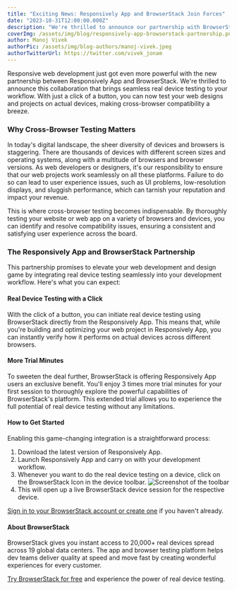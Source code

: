 ```yaml
---
title: "Exciting News: Responsively App and BrowserStack Join Forces"
date: "2023-10-31T12:00:00.000Z"
description: "We're thrilled to announce our partnership with BrowserStack, which brings seamless real device testing to your workflow."
coverImg: /assets/img/blog/responsively-app-browserstack-partnership.png
author: Manoj Vivek
authorPic: /assets/img/blog-authors/manoj-vivek.jpeg
authorTwitterUrl: https://twitter.com/vivek_jonam
---
```


Responsive web development just got even more powerful with the new partnership between Responsively App and BrowserStack. We're thrilled to announce this collaboration that brings seamless real device testing to your workflow. With just a click of a button, you can now test your web designs and projects on actual devices, making cross-browser compatibility a breeze.

### Why Cross-Browser Testing Matters
In today's digital landscape, the sheer diversity of devices and browsers is staggering. There are thousands of devices with different screen sizes and operating systems, along with a multitude of browsers and browser versions. As web developers or designers, it's our responsibility to ensure that our web projects work seamlessly on all these platforms. Failure to do so can lead to user experience issues, such as UI problems, low-resolution displays, and sluggish performance, which can tarnish your reputation and impact your revenue.

This is where cross-browser testing becomes indispensable. By thoroughly testing your website or web app on a variety of browsers and devices, you can identify and resolve compatibility issues, ensuring a consistent and satisfying user experience across the board.


### The Responsively App and BrowserStack Partnership
This partnership promises to elevate your web development and design game by integrating real device testing seamlessly into your development workflow. Here's what you can expect:

#### Real Device Testing with a Click
With the click of a button, you can initiate real device testing using BrowserStack directly from the Responsively App. This means that, while you're building and optimizing your web project in Responsively App, you can instantly verify how it performs on actual devices across different browsers.

#### More Trial Minutes
To sweeten the deal further, BrowserStack is offering Responsively App users an exclusive benefit. You'll enjoy 3 times more trial minutes for your first session to thoroughly explore the powerful capabilities of BrowserStack's platform. This extended trial allows you to experience the full potential of real device testing without any limitations.

#### How to Get Started
Enabling this game-changing integration is a straightforward process:
1. Download the latest version of Responsively App.
2. Launch Responsively App and carry on with your development workflow.
3. Whenever you want to do the real device testing on a device, click on the BrowserStack Icon in the device toolbar.
![Screenshot of the toolbar](/assets/img/blog/browserstack-toolbar-screenshot.png)
4. This will open up a live BrowserStack device session for the respective device.

[Sign in to your BrowserStack account or create one](https://www.browserstack.com/?utm_medium=partnered&utm_source=responsively) if you haven't already.

#### About BrowserStack
BrowserStack gives you instant access to 20,000+ real devices spread across 19 global data centers. The app and browser testing platform helps dev teams deliver quality at speed and move fast by creating wonderful experiences for every customer.

[Try BrowserStack for free](https://www.browserstack.com/?utm_medium=partnered&utm_source=responsively) and experience the power of real device testing.
